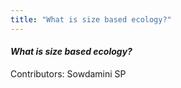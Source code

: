 ```yaml
---
title: "What is size based ecology?"
---
```


#### *What is size based ecology?*

Contributors: Sowdamini SP
